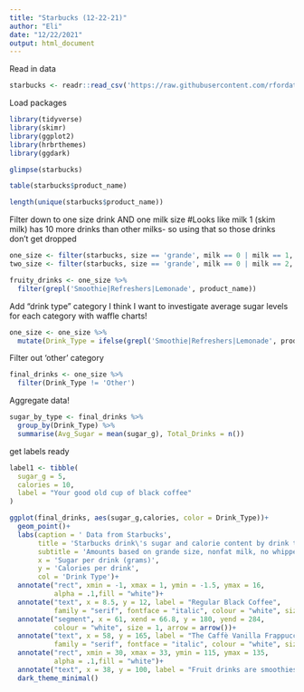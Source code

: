 ```yaml
---
title: "Starbucks (12-22-21)"
author: "Eli"
date: "12/22/2021"
output: html_document
---
```


Read in data
```r
starbucks <- readr::read_csv('https://raw.githubusercontent.com/rfordatascience/tidytuesday/master/data/2021/2021-12-21/starbucks.csv')
```

Load packages
```r
library(tidyverse)
library(skimr)
library(ggplot2)
library(hrbrthemes)
library(ggdark)
```

```r
glimpse(starbucks)
```

```r
table(starbucks$product_name)
```

```r
length(unique(starbucks$product_name))
```

Filter down to one size drink AND one milk size
#Looks like milk 1 (skim milk) has 10 more drinks than other milks- so using that so those drinks don't get dropped
```r
one_size <- filter(starbucks, size == 'grande', milk == 0 | milk == 1, whip == 0)
two_size <- filter(starbucks, size == 'grande', milk == 0 | milk == 2, whip == 0)

fruity_drinks <- one_size %>% 
  filter(grepl('Smoothie|Refreshers|Lemonade', product_name))
```

Add "drink type" category
I think I want to investigate average sugar levels for each category with waffle charts!
```r
one_size <- one_size %>% 
  mutate(Drink_Type = ifelse(grepl('Smoothie|Refreshers|Lemonade', product_name),'Fruit Drink', ifelse(grepl('Latte', product_name),'Latte', ifelse(grepl('Coffee|coffee', product_name),'Regular Coffee', ifelse(grepl('Frappuccino', product_name),'Frappuccino', ifelse(grepl('Mocha', product_name),'Mocha', ifelse(grepl('Hot Chocolate', product_name),'Hot Chocolate', 'Other')))))))
```

Filter out 'other' category
```r
final_drinks <- one_size %>% 
  filter(Drink_Type != 'Other')
```

Aggregate data!
```r
sugar_by_type <- final_drinks %>% 
  group_by(Drink_Type) %>% 
  summarise(Avg_Sugar = mean(sugar_g), Total_Drinks = n())
```
get labels ready
```r
label1 <- tibble(
  sugar_g = 5,
  calories = 10,
  label = "Your good old cup of black coffee"
)
```

```r
ggplot(final_drinks, aes(sugar_g,calories, color = Drink_Type))+
  geom_point()+
  labs(caption = ' Data from Starbucks',
       title = 'Starbucks drink\'s sugar and calorie content by drink type',
       subtitle = 'Amounts based on grande size, nonfat milk, no whipped cream',
       x = 'Sugar per drink (grams)',
       y = 'Calories per drink',
       col = 'Drink Type')+
  annotate("rect", xmin = -1, xmax = 1, ymin = -1.5, ymax = 16,
           alpha = .1,fill = "white")+
  annotate("text", x = 8.5, y = 12, label = "Regular Black Coffee",
           family = "serif", fontface = "italic", colour = "white", size = 2.5)+
  annotate("segment", x = 61, xend = 66.8, y = 180, yend = 284,
           colour = "white", size = 1, arrow = arrow())+
  annotate("text", x = 58, y = 165, label = "The Caffè Vanilla Frappuccino Blended \nhas the most sugar with 67 grams!",
           family = "serif", fontface = "italic", colour = "white", size = 2.5)+
  annotate("rect", xmin = 30, xmax = 33, ymin = 115, ymax = 135,
           alpha = .1,fill = "white")+
  annotate("text", x = 38, y = 100, label = "Fruit drinks are smoothies, \nrefreshers, or lemonades", family = "serif", fontface = "italic", colour = "white", size = 2.5)+
  dark_theme_minimal()
```